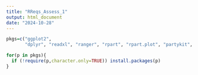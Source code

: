 ```yaml
---
title: "RReqs_Assess_1"
output: html_document
date: "2024-10-28"
---
```


```r
pkgs=c("ggplot2",
       "dplyr", "readxl", "ranger", "rpart", "rpart.plot", "partykit", "Metric")

for(p in pkgs){
  if (!require(p,character.only=TRUE)) install.packages(p)
}
```

